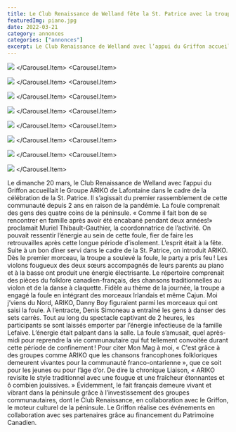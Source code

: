 ```yaml
---
title: Le Club Renaissance de Welland fête la St. Patrice avec la troupe folklorique ARIKO
featuredImg: piano.jpg
date: 2022-03-21
category: annonces
categories: ["annonces"]
excerpt: Le Club Renaissance de Welland avec l’appui du Griffon accueillait le Groupe ARIKO de Lafontaine...
---
```


<Carousel className="mb-5 bg-black">
<Carousel.Item>

![](piano.jpg)
</Carousel.Item>
<Carousel.Item>

![](cuilleres1.jpeg)
</Carousel.Item>
<Carousel.Item>

![](guitar1.jpeg)
</Carousel.Item>
<Carousel.Item>

![](image001.png)
</Carousel.Item>
<Carousel.Item>

![](ste-carre3.jpeg)
</Carousel.Item>
<Carousel.Item>

![](train4.jpeg)
</Carousel.Item>
<Carousel.Item>

![](violon4.jpeg)
</Carousel.Item>
<Carousel.Item>

![](violon5.jpeg)
</Carousel.Item>
</Carousel>

Le dimanche 20 mars, le Club Renaissance de Welland avec l’appui du Griffon accueillait le Groupe ARIKO de Lafontaine dans le cadre de la célébration de la St. Patrice. Il s’agissait du premier rassemblement de cette communauté depuis 2 ans en raison de la pandémie. La foule comprenait des gens des quatre coins de la péninsule. « Comme il fait bon de se rencontrer en famille après avoir été encabané pendant deux années!» proclamait Muriel Thibault-Gauthier, la coordonnatrice de l’activité. On pouvait ressentir l’énergie au sein de cette foule, fier de faire les retrouvailles après cette longue période d’isolement. L’esprit était à la fête. Suite à un bon dîner servi dans le cadre de la St. Patrice, on introduit ARIKO. Dès le premier morceau, la troupe a soulevé la foule, le party a pris feu ! Les violons fougueux des deux sœurs accompagnés de leurs parents au piano et à la basse ont produit une énergie électrisante. Le répertoire comprenait des pièces du folklore canadien-français, des chansons traditionnelles au violon et de la danse à claquette. Fidèle au thème de la journée, la troupe a engagé la foule en intégrant des morceaux Irlandais et même Cajun. Moi j’viens du Nord, ARIKO, Danny Boy figuraient parmi les morceaux qui ont saisi la foule. À l’entracte, Denis Simoneau a entraîné les gens à danser des sets carrés. Tout au long du spectacle captivant de 2 heures, les participants se sont laissés emporter par l’énergie infectieuse de la famille Lefaive. L’énergie était palpant dans la salle. La foule s’amusait, quel après-midi pour reprendre la vie communautaire qui fut tellement convoitée durant cette période de confinement ! Pour citer Mon Mag à moi, « C'est grâce à des groupes comme ARIKO que les chansons francophones folkloriques demeurent vivantes pour la communauté franco-ontarienne », que ce soit pour les jeunes ou pour l’âge d’or. De dire la chronique Liaison, « ARIKO revisite le style traditionnel avec une fougue et une fraîcheur étonnantes et ô combien jouissives. » Évidemment, le fait français demeure vivant et vibrant dans la péninsule grâce à l’investissement des groupes communautaires, dont le Club Renaissance, en collaboration avec le Griffon, le moteur culturel de la péninsule. Le Griffon réalise ces événements en collaboration avec ses partenaires grâce au financement du Patrimoine Canadien.